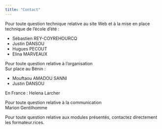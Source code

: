 ```yaml
---
title: "Contact"
---
```


Pour toute question technique relative au site Web et à la mise en place technique de l'école d'été :

-   Sébastien REY-COYREHOURCQ
-   Justin DANSOU
-   Hugues PECOUT
-   Elina MARVEAUX

Pour toute question relative à l'organisation\
Sur place au Bénin :

-   Mouftaou AMADOU SANNI
-   Justin DANSOU

En France : Helena Larcher

Pour toute question relative à la communication\
Marion Gentilhomme\

Pour toute question relative aux modules présentés, contactez directement les formateur.rices.
